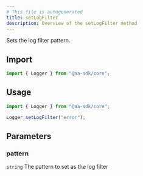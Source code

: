 ```yaml
---
# This file is autogenerated
title: setLogFilter
description: Overview of the setLogFilter method
---
```


Sets the log filter pattern.

## Import

```ts
import { Logger } from "@aa-sdk/core";
```

## Usage

```ts
import { Logger } from "@aa-sdk/core";

Logger.setLogFilter("error");
```

## Parameters

### pattern

`string`
The pattern to set as the log filter
